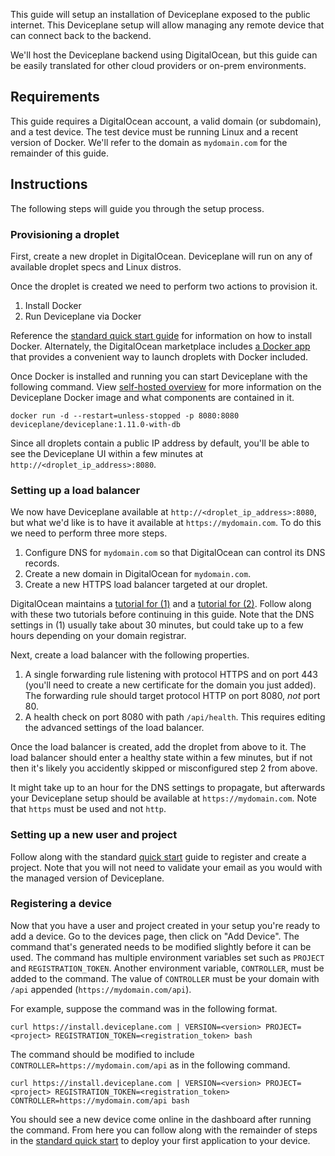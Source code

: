 
<Docs title="Self-hosted Public Setup">

This guide will setup an installation of Deviceplane exposed to the public internet. This Deviceplane setup will allow managing any remote device that can connect back to the backend.

We'll host the Deviceplane backend using DigitalOcean, but this guide can be easily translated for other cloud providers or on-prem environments.

## Requirements

This guide requires a DigitalOcean account, a valid domain (or subdomain), and a test device. The test device must be running Linux and a recent version of Docker. We'll refer to the domain as `mydomain.com` for the remainder of this guide.

## Instructions

The following steps will guide you through the setup process.

### Provisioning a droplet

First, create a new droplet in DigitalOcean. Deviceplane will run on any of available droplet specs and Linux distros.

Once the droplet is created we need to perform two actions to provision it.

1. Install Docker
1. Run Deviceplane via Docker

Reference the [standard quick start guide](./quick-start) for information on how to install Docker. Alternately, the DigitalOcean marketplace includes [a Docker app](https://marketplace.digitalocean.com/apps/docker) that provides a convenient way to launch droplets with Docker included.

Once Docker is installed and running you can start Deviceplane with the following command. View [self-hosted overview](./self-hosted) for more information on the Deviceplane Docker image and what components are contained in it.

```
docker run -d --restart=unless-stopped -p 8080:8080 deviceplane/deviceplane:1.11.0-with-db
```

Since all droplets contain a public IP address by default, you'll be able to see the Deviceplane UI within a few minutes at `http://<droplet_ip_address>:8080`.

### Setting up a load balancer

We now have Deviceplane available at `http://<droplet_ip_address>:8080`, but what we'd like is to have it available at `https://mydomain.com`. To do this we need to perform three more steps.

1. Configure DNS for `mydomain.com` so that DigitalOcean can control its DNS records.
1. Create a new domain in DigitalOcean for `mydomain.com`.
1. Create a new HTTPS load balancer targeted at our droplet.

DigitalOcean maintains a [tutorial for (1)](https://www.digitalocean.com/community/tutorials/how-to-point-to-digitalocean-nameservers-from-common-domain-registrars) and a [tutorial for (2)](https://www.digitalocean.com/docs/networking/dns/how-to/add-domains/). Follow along with these two tutorials before continuing in this guide. Note that the DNS settings in (1) usually take about 30 minutes, but could take up to a few hours depending on your domain registrar.

Next, create a load balancer with the following properties.

1. A single forwarding rule listening with protocol HTTPS and on port 443 (you'll need to create a new certificate for the domain you just added). The forwarding rule should target protocol HTTP on port 8080, *not* port 80.
2. A health check on port 8080 with path `/api/health`. This requires editing the advanced settings of the load balancer.

Once the load balancer is created, add the droplet from above to it. The load balancer should enter a healthy state within a few minutes, but if not then it's likely you accidently skipped or misconfigured step 2 from above.

It might take up to an hour for the DNS settings to propagate, but afterwards your Deviceplane setup should be available at `https://mydomain.com`. Note that `https` must be used and not `http`.

### Setting up a new user and project

Follow along with the standard [quick start](./quick-start) guide to register and create a project. Note that you will not need to validate your email as you would with the managed version of Deviceplane.

### Registering a device

Now that you have a user and project created in your setup you're ready to add a device. Go to the devices page, then click on "Add Device". The command that's generated needs to be modified slightly before it can be used. The command has multiple environment variables set such as `PROJECT` and `REGISTRATION_TOKEN`. Another environment variable, `CONTROLLER`, must be added to the command. The value of `CONTROLLER` must be your domain with `/api` appended (`https://mydomain.com/api`).

For example, suppose the command was in the following format.

```shell
curl https://install.deviceplane.com | VERSION=<version> PROJECT=<project> REGISTRATION_TOKEN=<registration_token> bash
```

The command should be modified to include `CONTROLLER=https://mydomain.com/api` as in the following command.

```shell
curl https://install.deviceplane.com | VERSION=<version> PROJECT=<project> REGISTRATION_TOKEN=<registration_token> CONTROLLER=https://mydomain.com/api bash
```

You should see a new device come online in the dashboard after running the command. From here you can follow along with the remainder of steps in the [standard quick start](./quick-start) to deploy your first application to your device.

</Docs>
